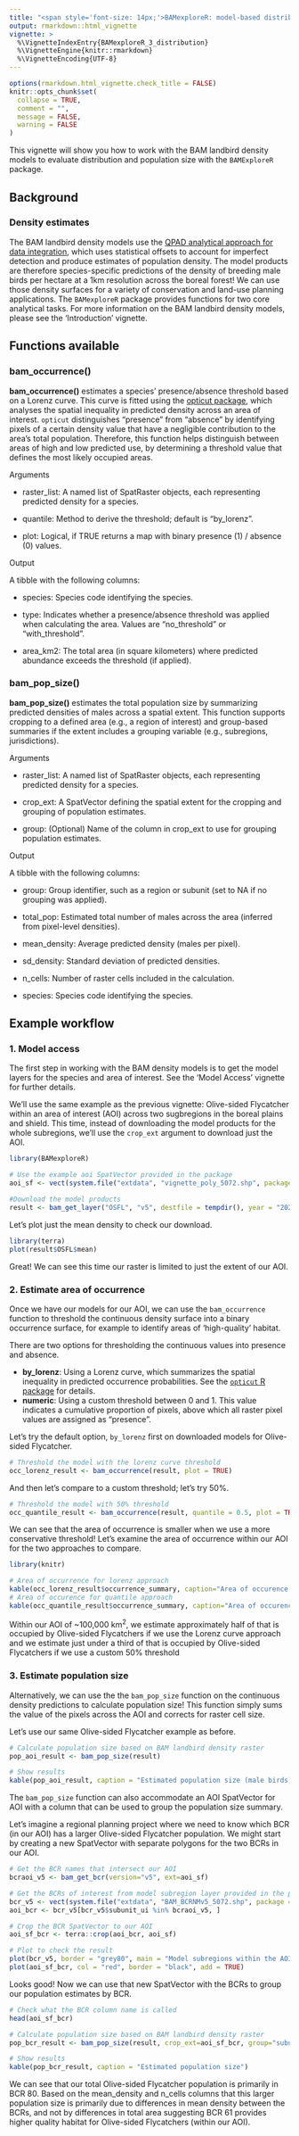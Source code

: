 ```yaml
---
title: "<span style='font-size: 14px;'>BAMexploreR: model-based distribution, abundance, and habitat associations of boreal birds</span><br><strong>Distribution and Abundance</strong>"
output: rmarkdown::html_vignette
vignette: >
  %\VignetteIndexEntry{BAMexploreR_3_distribution}
  %\VignetteEngine{knitr::rmarkdown}
  %\VignetteEncoding{UTF-8}
---
```



```r
options(rmarkdown.html_vignette.check_title = FALSE)
knitr::opts_chunk$set(
  collapse = TRUE,
  comment = "",
  message = FALSE,
  warning = FALSE
)
```


This vignette will show you how to work with the BAM landbird density models to evaluate distribution and population size with the `BAMExploreR` package. 

## Background

### Density estimates

The BAM landbird density models use the [QPAD analytical approach for data integration](https://besjournals.onlinelibrary.wiley.com/doi/full/10.1111/2041-210x.12106), which uses statistical offsets to account for imperfect detection and produce estimates of population density. The model products are therefore species-specific predictions of the density of breeding male birds per hectare at a 1km resolution across the boreal forest! We can use those density surfaces for a variety of conservation and land-use planning applications. The `BAMexploreR` package provides functions for two core analytical tasks. For more information on the BAM landbird density models, please see the 'Introduction' vignette.

## Functions available

### bam_occurrence()

**bam_occurrence()** estimates a species' presence/absence threshold based on a Lorenz curve. This curve is fitted using the [opticut package](https://rdrr.io/cran/opticut/man/lorenz.html), which analyses the spatial inequality in predicted density across an area of interest. `opticut` distinguishes "presence" from "absence" by identifying pixels of a certain density value that have a negligible contribution to the area's total population. Therefore, this function helps distinguish between areas of high and low predicted use, by determining a threshold value that defines the most likely occupied areas.

Arguments

- raster_list: A named list of SpatRaster objects, each representing predicted density for a species.

- quantile: Method to derive the threshold; default is "by_lorenz".

- plot: Logical, if TRUE returns a map with binary presence (1) / absence (0) values.

Output

A tibble with the following columns:

- species: Species code identifying the species.

- type: Indicates whether a presence/absence threshold was applied when calculating the area. Values are "no_threshold" or "with_threshold".

- area_km2: The total area (in square kilometers) where predicted abundance exceeds the threshold (if applied).


### bam_pop_size()

**bam_pop_size()** estimates the total population size by summarizing predicted densities of males across a spatial extent. This function supports cropping to a defined area (e.g., a region of interest) and group-based summaries if the extent includes a grouping variable (e.g., subregions, jurisdictions).

Arguments

- raster_list: A named list of SpatRaster objects, each representing predicted density for a species.

- crop_ext: A SpatVector defining the spatial extent for the cropping and grouping of population estimates.

- group: (Optional) Name of the column in crop_ext to use for grouping population estimates.

Output

A tibble with the following columns:

- group: Group identifier, such as a region or subunit (set to NA if no grouping was applied).

- total_pop: Estimated total number of males across the area (inferred from pixel-level densities).

- mean_density: Average predicted density (males per pixel).

- sd_density: Standard deviation of predicted densities.

- n_cells: Number of raster cells included in the calculation.

- species: Species code identifying the species.

## Example workflow

### 1. Model access

The first step in working with the BAM density models is to get the model layers for the species and area of interest. See the 'Model Access' vignette for further details.

We'll use the same example as the previous vignette: Olive-sided Flycatcher within an area of interest (AOI) across two sugbregions in the boreal plains and shield. This time, instead of downloading the model products for the whole subregions, we'll use the `crop_ext` argument to download just the AOI.

```r
library(BAMexploreR)

# Use the example aoi SpatVector provided in the package
aoi_sf <- vect(system.file("extdata", "vignette_poly_5072.shp", package = "BAMexploreR"))

#Download the model products
result <- bam_get_layer("OSFL", "v5", destfile = tempdir(), year = "2020", crop_ext=aoi_sf)
```

Let's plot just the mean density to check our download.

```r
library(terra)
plot(result$OSFL$mean)

```

Great! We can see this time our raster is limited to just the extent of our AOI.

### 2. Estimate area of occurrence

Once we have our models for our AOI, we can use the `bam_occurrence` function to threshold the continuous density surface into a binary occurrence surface, for example to identify areas of 'high-quality' habitat.

There are two options for thresholding the continuous values into presence and absence.

- **by_lorenz**: Using a Lorenz curve, which summarizes the spatial inequality in predicted occurrence probabilities. See the [`opticut` R package](https://github.com/psolymos/opticut) for details.
- **numeric**: Using a custom threshold between 0 and 1. This value indicates a cumulative proportion of pixels, above which all raster pixel values are assigned as "presence".
 
Let's try the default option, `by_lorenz` first on downloaded models for Olive-sided Flycatcher.

```r
# Threshold the model with the lorenz curve threshold
occ_lorenz_result <- bam_occurrence(result, plot = TRUE)
```

And then let's compare to a custom threshold; let's try 50%.

```r
# Threshold the model with 50% threshold
occ_quantile_result <- bam_occurrence(result, quantile = 0.5, plot = TRUE)
```

We can see that the area of occurrence is smaller when we use a more conservative threshold! Let's examine the area of occurrence within our AOI for the two approaches to compare.

```r
library(knitr)

# Area of occurrence for lorenz approach
kable(occ_lorenz_result$occurrence_summary, caption="Area of occurence with Lorenz threshold")
# Area of occurence for quantile approach
kable(occ_quantile_result$occurrence_summary, caption="Area of occurence with 50% threshold")
```

Within our AOI of ~100,000 km^2^, we estimate approximately half of that is occupied by Olive-sided Flycatchers if we use the Lorenz curve approach and we estimate just under a third of that is occupied by Olive-sided Flycatchers if we use a custom 50% threshold

### 3. Estimate population size

Alternatively, we can use the the `bam_pop_size` function on the continuous density predictions to calculate population size! This function simply sums the value of the pixels across the AOI and corrects for raster cell size.

Let's use our same Olive-sided Flycatcher example as before. 

```r
# Calculate population size based on BAM landbird density raster
pop_aoi_result <- bam_pop_size(result)

# Show results
kable(pop_aoi_result, caption = "Estimated population size (male birds)")
```

The `bam_pop_size` function can also accommodate an AOI SpatVector for AOI with a column that can be used to group the population size summary.


Let's imagine a regional planning project where we need to know which BCR (in our AOI) has a larger Olive-sided Flycatcher population. We might start by creating a new SpatVector with separate polygons for the two BCRs in our AOI.


```r
# Get the BCR names that intersect our AOI
bcraoi_v5 <- bam_get_bcr(version="v5", ext=aoi_sf) 

# Get the BCRs of interest from model subregion layer provided in the package
bcr_v5 <- vect(system.file("extdata", "BAM_BCRNMv5_5072.shp", package = "BAMexploreR"))
aoi_bcr <- bcr_v5[bcr_v5$subunit_ui %in% bcraoi_v5, ]

# Crop the BCR SpatVector to our AOI
aoi_sf_bcr <- terra::crop(aoi_bcr, aoi_sf)

# Plot to check the result
plot(bcr_v5, border = "grey80", main = "Model subregions within the AOI")
plot(aoi_sf_bcr, col = "red", border = "black", add = TRUE)
```

Looks good! Now we can use that new SpatVector with the BCRs to group our population estimates by BCR.

```r
# Check what the BCR column name is called
head(aoi_sf_bcr)

# Calculate population size based on BAM landbird density raster
pop_bcr_result <- bam_pop_size(result, crop_ext=aoi_sf_bcr, group="subunit_ui")

# Show results
kable(pop_bcr_result, caption = "Estimated population size")
```

We can see that our total Olive-sided Flycatcher population is primarily in BCR 80. Based on the mean_density and n_cells columns that this larger population size is primarily due to differences in mean density between the BCRs, and not by differences in total area suggesting BCR 61 provides higher quality habitat for Olive-sided Flycatchers (within our AOI).
